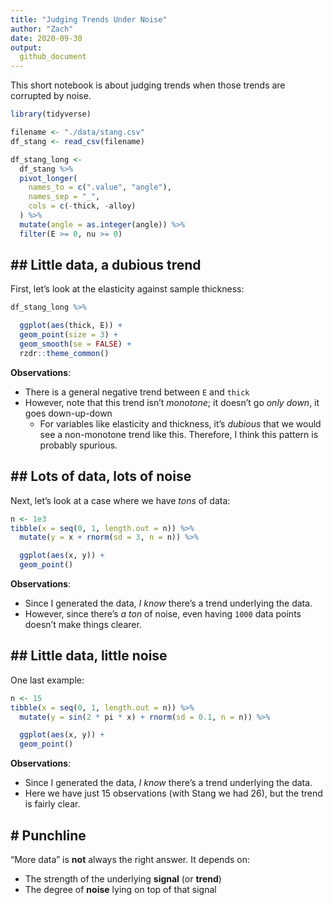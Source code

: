```yaml
---
title: "Judging Trends Under Noise"
author: "Zach"
date: 2020-09-30
output:
  github_document
---
```


This short notebook is about judging trends when those trends are corrupted by noise.

```r
library(tidyverse)

filename <- "./data/stang.csv"
df_stang <- read_csv(filename)

df_stang_long <-
  df_stang %>%
  pivot_longer(
    names_to = c(".value", "angle"),
    names_sep = "_",
    cols = c(-thick, -alloy)
  ) %>%
  mutate(angle = as.integer(angle)) %>%
  filter(E >= 0, nu >= 0)
```

## Little data, a dubious trend
-------------------------

First, let's look at the elasticity against sample thickness:

```r
df_stang_long %>%

  ggplot(aes(thick, E)) +
  geom_point(size = 3) +
  geom_smooth(se = FALSE) +
  rzdr::theme_common()
```

**Observations**:

- There is a general negative trend between `E` and `thick`
- However, note that this trend isn't *monotone*; it doesn't go *only down*, it goes down-up-down
  - For variables like elasticity and thickness, it's *dubious* that we would see a non-monotone trend like this. Therefore, I think this pattern is probably spurious.

## Lots of data, lots of noise
-------------------------

Next, let's look at a case where we have *tons* of data:

```r
n <- 1e3
tibble(x = seq(0, 1, length.out = n)) %>%
  mutate(y = x + rnorm(sd = 3, n = n)) %>%

  ggplot(aes(x, y)) +
  geom_point()
```

**Observations**:

- Since I generated the data, *I know* there's a trend underlying the data.
- However, since there's *a ton* of noise, even having `1000` data points doesn't make things clearer.

## Little data, little noise
-------------------------

One last example:

```r
n <- 15
tibble(x = seq(0, 1, length.out = n)) %>%
  mutate(y = sin(2 * pi * x) + rnorm(sd = 0.1, n = n)) %>%

  ggplot(aes(x, y)) +
  geom_point()
```

**Observations**:

- Since I generated the data, *I know* there's a trend underlying the data.
- Here we have just 15 observations (with Stang we had 26), but the trend is fairly clear.

# Punchline
--------------------------------------------------

"More data" is **not** always the right answer. It depends on:

- The strength of the underlying **signal** (or **trend**)
- The degree of **noise** lying on top of that signal
